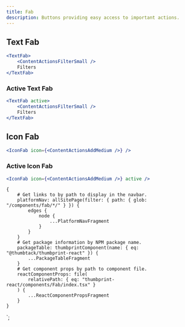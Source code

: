 ```yaml
---
title: Fab
description: Buttons providing easy access to important actions.
---
```



<ComponentHeader data={props.data} />

## Text Fab

```jsx
<TextFab>
    <ContentActionsFilterSmall />
    Filters
</TextFab>
```

### Active Text Fab

```jsx
<TextFab active>
    <ContentActionsFilterSmall />
    Filters
</TextFab>
```

## Icon Fab

```jsx
<IconFab icon={<ContentActionsAddMedium />} />
```

### Active Icon Fab

```jsx
<IconFab icon={<ContentActionsAddMedium />} active />
```

<ComponentFooter data={props.data} />

    {
        # Get links to by path to display in the navbar.
        platformNav: allSitePage(filter: { path: { glob: "/components/fab/*/" } }) {
            edges {
                node {
                    ...PlatformNavFragment
                }
            }
        }
        # Get package information by NPM package name.
        packageTable: thumbprintComponent(name: { eq: "@thumbtack/thumbprint-react" }) {
            ...PackageTableFragment
        }
        # Get component props by path to component file.
        reactComponentProps: file(
            relativePath: { eq: "thumbprint-react/components/Fab/index.tsx" }
        ) {
            ...ReactComponentPropsFragment
        }
    }
`;
